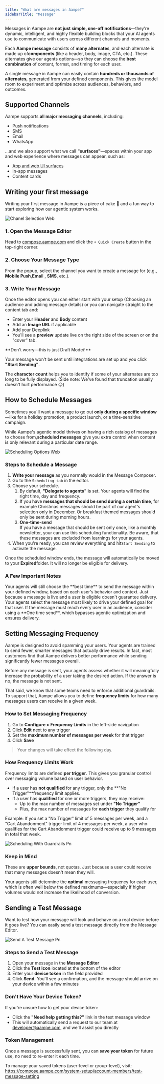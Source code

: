 ```yaml
---
title: "What are messages in Aampe?"
sidebarTitle: "Message"
---
```


Messages in Aampe are **not just simple, one-off notifications**—they're dynamic, intelligent, and highly flexible building blocks that your AI agents use to communicate with users across different channels and moments.

Each **Aampe message** consists of **many alternates**, and each alternate is made up of**components**  (like a header, body, image, CTA, etc.). These alternates give our agents options—so they can choose the **best combination** of content, format, and timing for each user.

A single message in Aampe can easily contain **hundreds or thousands of alternates**, generated from your defined components. This gives the model room to experiment and optimize across audiences, behaviors, and outcomes.

## Supported Channels

Aampe supports **all major messaging channels**, including:

- Push notifications
- SMS
- Email
- WhatsApp

...and we also support what we call **"surfaces"**—spaces within your app and web experience where messages can appear, such as:

- [App and web UI surfaces](https://aampe-knowledgehub.vercel.app/messages-surfaces/what-is-a-surface)
- In-app messages
- Content cards

## Writing your first message

Writing your first message in Aampe is a piece of cake 🍰 and a fun way to start exploring how our agentic system works.

![Chanel Selection Web](/images/chanel_selection.webp)

### 1. Open the Message Editor

Head to [compose.aampe.com](http://compose.aampe.com) and click the `+ Quick Create` button in the top-right corner.

### 2. Choose Your Message Type

From the popup, select the channel you want to create a message for (e.g., **Mobile Push**,**Email** , **SMS**, etc.).

### 3. Write Your Message

Once the editor opens you can either start with your setup (Choosing an audience and adding message details) or you can navigate straight to the content tab and:

- Enter your **Header** and **Body** content
- Add an **Image URL** if applicable
- Add your Deeplink
- You'll see a **preview** update live on the right side of the screen or on the "cover" tab.

<Info>
  **Don't worry—this is just Draft Mode\!**

  Your message won't be sent until integrations are set up and you click **"Start Sending"**.
</Info>

The **character count** helps you to identify if some of your alternates are too long to be fully displayed. (Side note: We've found that truncation usually doesn't hurt performance 😉)

## How to Schedule Messages

Sometimes you'll want a message to go out **only during a specific window**—like for a holiday promotion, a product launch, or a time-sensitive campaign.

While Aampe's agentic model thrives on having a rich catalog of messages to choose from,**scheduled messages**  give you extra control when content is only relevant during a particular date range.

![Scheduling Options Web](/images/scheduling_options.webp)

### Steps to Schedule a Message

1. **Write your message** as you normally would in the Message Composer.
2. Go to the `Scheduling tab` in the editor.
3. Choose your schedule.
   1. By default, **"Delegate to agents"** is set. Your agents will find the right time, day and frequency.
   2. If you have **messages that should be send during a certain time**, for example Christmas messages should be part of our agent's selection only in December. Or breakfast themed messages should only be sent during morning hours.
   3. **One-time-send**\
      If you have a message that should be sent only once, like a monthly newsletter, your can use this scheduling functionality. Be aware, that these messages are excluded from learnings for your agents.
4. When you're ready, you can review everything and hit`Start Sending` to activate the message.

Once the scheduled window ends, the message will automatically be moved to your **Expired**folder. It will no longer be eligible for delivery.

### A Few Important Notes

<Card title="Scheduling sets eligibility, not a send time">
  Your agents will still choose the **best time** to send the message within your defined window, based on each user's behavior and context.
</Card>

<Card title="Not all users will receive all messages">
  Just because a message is live and a user is eligible doesn't guarantee delivery. Your agents select the message most likely to drive your defined goal for that user.
</Card>

<Card title="Need 100% delivery?">
  If the message must reach every user in an audience, consider using a **One time send**, which bypasses agentic optimization and ensures delivery.
</Card>

## Setting Messaging Frequency

Aampe is designed to avoid spamming your users. Your agents are trained to send fewer, smarter messages that actually drive results. In fact, most customers find that Aampe delivers better performance while sending significantly fewer messages overall.

Before any message is sent, your agents assess whether it will meaningfully increase the probability of a user taking the desired action. If the answer is no, the message is not sent.

That said, we know that some teams need to enforce additional guardrails. To support that, Aampe allows you to define **frequency limits** for how many messages users can receive in a given week.

### How to Set Messaging Frequency

1. Go to **Configure \> Frequency Limits** in the left-side navigation
2. Click **Edit** next to any trigger
3. Set the **maximum number of messages per week** for that trigger
4. Click **Save**

> Your changes will take effect the following day.

### How Frequency Limits Work

Frequency limits are defined **per trigger**. This gives you granular control over messaging volume based on user behavior.

- If a user has **not qualified** for any trigger, only the \*\*"No Trigger"\*\*frequency limit applies.
- If a user has **qualified** for one or more triggers, they may receive:
  - Up to the max number of messages set under **"No Trigger"**
  - Plus, the max number of messages for **each trigger** they qualify for

<Info>
  Example: If you set a "No Trigger" limit of 5 messages per week, and a "Cart Abandonment" trigger limit of 4 messages per week, a user who qualifies for the Cart Abandonment trigger could receive up to 9 messages in total that week.
</Info>

![Scheduling With Guardrails Pn](/images/scheduling_with_guardrails.png)

### Keep in Mind

These are **upper bounds**, not quotas. Just because a user could receive that many messages doesn't mean they will.

Your agents still determine the **optimal** messaging frequency for each user, which is often well below the defined maximums—especially if higher volumes would not increase the likelihood of conversion.

## Sending a Test Message

Want to test how your message will look and behave on a real device before it goes live? You can easily send a test message directly from the Message Editor.

![Send A Test Message Pn](/images/send_a_test_message.png)

### Steps to Send a Test Message

1. Open your message in the **Message Editor**
2. Click the **Test Icon** located at the bottom of the editor
3. Enter your **device token** in the field provided
4. Click **Send**. You'll see a confirmation, and the message should arrive on your device within a few minutes

### Don't Have Your Device Token?

If you're unsure how to get your device token:

- Click the **"Need help getting this?"** link in the test message window
- This will automatically send a request to our team at [developer@aampe.com](mailto:developer@aampe.com), and we'll assist you directly

### Token Management

Once a message is successfully sent, you can **save your token** for future use, no need to re-enter it each time.

To manage your saved tokens (user-level or group-level), visit:\
https://compose.aampe.com/system-setup/account-members/test-message-setting